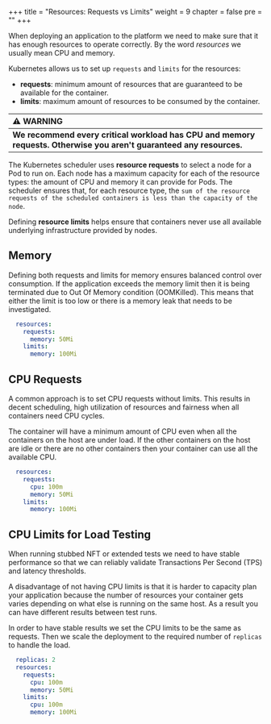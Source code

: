 +++
title = "Resources: Requests vs Limits"
weight = 9
chapter = false
pre = ""
+++


When deploying an application to the platform we need to make sure that it has enough resources to operate correctly.
By the word *resources* we usually mean CPU and memory.

Kubernetes allows us to set up `requests` and `limits` for the resources:

- **requests**: minimum amount of resources that are guaranteed to be available for the container.  
- **limits**: maximum amount of resources to be consumed by the container.

| :warning: WARNING                                                                                                |
|:-----------------------------------------------------------------------------------------------------------------|
| **We recommend every critical workload has CPU and memory requests. Otherwise you aren't guaranteed any resources.** |

The Kubernetes scheduler uses **resource requests** to select a node for a Pod to run on.
Each node has a maximum capacity for each of the resource types: the amount of CPU and memory it can provide for Pods.
The scheduler ensures that, for each resource type, the `sum of the resource requests of the scheduled containers is less than the capacity of the node`.

Defining **resource limits** helps ensure that containers never use all available underlying infrastructure provided by nodes.

## Memory

Defining both requests and limits for memory ensures balanced control over consumption.
If the application exceeds the memory limit then it is being terminated due to Out Of Memory condition (OOMKilled).
This means that either the limit is too low or there is a memory leak that needs to be investigated.

```yaml
  resources:
    requests:
      memory: 50Mi
    limits:
      memory: 100Mi
```

## CPU Requests

A common approach is to set CPU requests without limits. This results in decent scheduling, high utilization of resources and fairness when all containers need CPU cycles.

The container will have a minimum amount of CPU even when all the containers on the host are under load. If the other containers on the host are idle or there are no other containers then your container can use all the available CPU.

```yaml
  resources:
    requests:
      cpu: 100m
      memory: 50Mi
    limits:
      memory: 100Mi
```

## CPU Limits for Load Testing

When running stubbed NFT or extended tests we need to have stable performance so that we can reliably validate Transactions Per Second (TPS) and latency thresholds.

A disadvantage of not having CPU limits is that it is harder to capacity plan your application because the number of resources your container gets varies depending on what else is running on the same host. As a result you can have different results between test runs.

In order to have stable results we set the CPU limits to be the same as requests. Then we scale the deployment to the
required number of `replicas` to handle the load.

```yaml
  replicas: 2
  resources:
    requests:
      cpu: 100m
      memory: 50Mi
    limits:
      cpu: 100m
      memory: 100Mi
```

